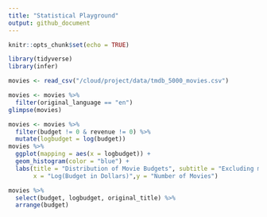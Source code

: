 ```yaml
---
title: "Statistical Playground"
output: github_document
---
```


```r
knitr::opts_chunk$set(echo = TRUE)
```

```r
library(tidyverse)
library(infer)
```

```r
movies <- read_csv("/cloud/project/data/tmdb_5000_movies.csv")
```



```r
movies <- movies %>%
  filter(original_language == "en")
glimpse(movies)
```

```r
movies <- movies %>%
  filter(budget != 0 & revenue != 0) %>%
  mutate(logbudget = log(budget))
movies %>%
  ggplot(mapping = aes(x = logbudget)) +
  geom_histogram(color = "blue") +
  labs(title = "Distribution of Movie Budgets", subtitle = "Excluding movies with zero budget",
       x = "Log(Budget in Dollars)",y = "Number of Movies") 
```

```r
movies %>%
  select(budget, logbudget, original_title) %>%
  arrange(budget)
```

